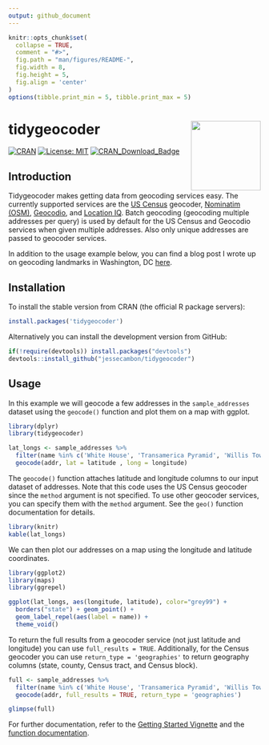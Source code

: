 ```yaml
---
output: github_document
---
```


<!-- README.md is generated from README.Rmd. Please edit that file directly and reknit -->

```r
knitr::opts_chunk$set(
  collapse = TRUE,
  comment = "#>",
  fig.path = "man/figures/README-",
  fig.width = 8,
  fig.height = 5,
  fig.align = 'center'
)
options(tibble.print_min = 5, tibble.print_max = 5)
```

# tidygeocoder <a href='https://jessecambon.github.io/tidygeocoder/'><img src='man/figures/tidygeocoder_hex.png' align="right" height="139" /></a>

<!-- badges: start -->
[![CRAN](https://www.r-pkg.org/badges/version/tidygeocoder)](https://cran.r-project.org/package=tidygeocoder)
[![License: MIT](https://img.shields.io/badge/License-MIT-yellow.svg)](https://github.com/jessecambon/tidygeocoder/blob/master/LICENSE.md)
[![CRAN\_Download\_Badge](http://cranlogs.r-pkg.org/badges/grand-total/tidygeocoder)](https://CRAN.R-project.org/package=tidygeocoder)
<!-- badges: end -->

## Introduction

Tidygeocoder makes getting data from geocoding services easy. The currently supported services are the [US Census](https://geocoding.geo.census.gov/) geocoder, [Nominatim (OSM)](https://nominatim.org), [Geocodio](https://www.geocod.io/), and [Location IQ](https://locationiq.com/). Batch geocoding (geocoding multiple addresses per query) is used by default for the US Census and Geocodio services when given multiple addresses. Also only unique addresses are passed to geocoder services.

In addition to the usage example below, you can find a blog post I wrote up on geocoding landmarks in Washington, DC [here](https://jessecambon.github.io/2019/11/11/tidygeocoder-demo.html).

## Installation

To install the stable version from CRAN (the official R package servers):

```r
install.packages('tidygeocoder')
```

Alternatively you can install the development version from GitHub:

```r
if(!require(devtools)) install.packages("devtools")
devtools::install_github("jessecambon/tidygeocoder")
```

## Usage

In this example we will geocode a few addresses in the `sample_addresses` dataset using the `geocode()` function and plot them on a map with ggplot. 


```r
library(dplyr)
library(tidygeocoder)

lat_longs <- sample_addresses %>% 
  filter(name %in% c('White House', 'Transamerica Pyramid', 'Willis Tower')) %>%
  geocode(addr, lat = latitude , long = longitude)
```

The `geocode()` function attaches latitude and longitude columns to our input dataset of addresses. Note that this code uses the US Census geocoder since the `method` argument is not specified. To use other geocoder services, you can specify them with the `method` argument. See the `geo()` function documentation for details.

```r
library(knitr)
kable(lat_longs)
```

We can then plot our addresses on a map using the longitude and latitude coordinates.

```r
library(ggplot2)
library(maps)
library(ggrepel)

ggplot(lat_longs, aes(longitude, latitude), color="grey99") +
  borders("state") + geom_point() + 
  geom_label_repel(aes(label = name)) + 
  theme_void()
```

To return the full results from a geocoder service (not just latitude and longitude) you can use `full_results = TRUE`. Additionally, for the Census geocoder you can use `return_type = 'geographies'` to return geography columns (state, county, Census tract, and Census block).

```r
full <- sample_addresses %>% 
  filter(name %in% c('White House', 'Transamerica Pyramid', 'Willis Tower')) %>%
  geocode(addr, full_results = TRUE, return_type = 'geographies')

glimpse(full)
```

For further documentation, refer to the [Getting Started Vignette](https://jessecambon.github.io/tidygeocoder/articles/tidygeocoder.html) and the [function documentation](https://jessecambon.github.io/tidygeocoder/reference/index.html).
